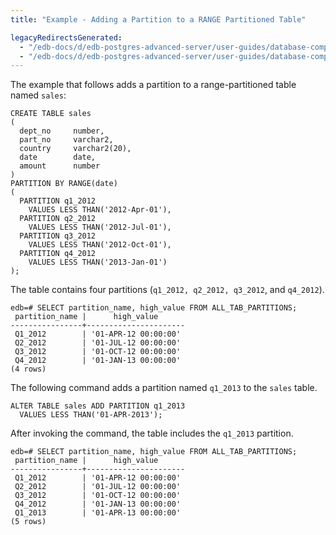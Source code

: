 ```yaml
---
title: "Example - Adding a Partition to a RANGE Partitioned Table"

legacyRedirectsGenerated:
  - "/edb-docs/d/edb-postgres-advanced-server/user-guides/database-compatibility-table-partitioning-guide/13/example_adding_a_partition_to_a_range_partitioned_table.html"
  - "/edb-docs/d/edb-postgres-advanced-server/user-guides/database-compatibility-table-partitioning-guide/latest/example_adding_a_partition_to_a_range_partitioned_table.html"
---
```


<div id="example_adding_a_partition_to_a_range_partitioned_table" class="registered_link"></div>

The example that follows adds a partition to a range-partitioned table named `sales`:

```text
CREATE TABLE sales
(
  dept_no     number,
  part_no     varchar2,
  country     varchar2(20),
  date        date,
  amount      number
)
PARTITION BY RANGE(date)
(
  PARTITION q1_2012
    VALUES LESS THAN('2012-Apr-01'),
  PARTITION q2_2012
    VALUES LESS THAN('2012-Jul-01'),
  PARTITION q3_2012
    VALUES LESS THAN('2012-Oct-01'),
  PARTITION q4_2012
    VALUES LESS THAN('2013-Jan-01')
);
```

The table contains four partitions (`q1_2012, q2_2012, q3_2012`, and `q4_2012`).

```text
edb=# SELECT partition_name, high_value FROM ALL_TAB_PARTITIONS;
 partition_name |      high_value
----------------+----------------------
 Q1_2012        | '01-APR-12 00:00:00'
 Q2_2012        | '01-JUL-12 00:00:00'
 Q3_2012        | '01-OCT-12 00:00:00'
 Q4_2012        | '01-JAN-13 00:00:00'
(4 rows)
```

The following command adds a partition named `q1_2013` to the `sales` table.

```text
ALTER TABLE sales ADD PARTITION q1_2013
  VALUES LESS THAN('01-APR-2013');
```

After invoking the command, the table includes the `q1_2013` partition.

```text
edb=# SELECT partition_name, high_value FROM ALL_TAB_PARTITIONS;
 partition_name |      high_value
----------------+----------------------
 Q1_2012        | '01-APR-12 00:00:00'
 Q2_2012        | '01-JUL-12 00:00:00'
 Q3_2012        | '01-OCT-12 00:00:00'
 Q4_2012        | '01-JAN-13 00:00:00'
 Q1_2013        | '01-APR-13 00:00:00'
(5 rows)
```
